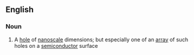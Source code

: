 ==English==

===Noun===
{{en-noun}}

# {{label|en|physics}} A [[hole]] of [[nanoscale]] dimensions; but especially one of an [[array]] of such holes on a [[semiconductor]] surface